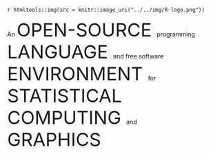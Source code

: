 `r htmltools::img(src = knitr::image_uri("../../img/R-logo.png"))`

<div>
  <p>An 
    <span class="default-gold" style="font-size: 32pt;">OPEN-SOURCE </span>
    <span>programming </span>
    <span class="default-gold" style="font-size: 32pt;">LANGUAGE </span>
    <span>and free software </span>
    <span class="default-gold" style="font-size: 32pt;">ENVIRONMENT </span>
    <span>for </span>
    <span class="default-gold" style="font-size: 32pt;">STATISTICAL COMPUTING </span>
    <span>and </span>
    <span class="default-gold" style="font-size: 32pt;">GRAPHICS</span>
  </p>
</div>
